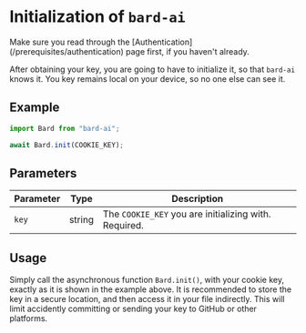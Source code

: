 
# Initialization of `bard-ai`

<Callout type="info">
	Make sure you read through the [Authentication](/prerequisites/authentication)
	page first, if you haven't already.
</Callout>

After obtaining your key, you are going to have to initialize it, so that `bard-ai` knows it. You key remains local on your device, so no one else can see it.

## Example

```javascript copy showLineNumbers {3}
import Bard from "bard-ai";

await Bard.init(COOKIE_KEY);
```

## Parameters

| Parameter | Type    | Description                                       |
| --------- | ------- | ------------------------------------------------- |
| `key` | string  | The `COOKIE_KEY` you are initializing with. Required. |

## Usage
Simply call the asynchronous function `Bard.init()`, with your cookie key, exactly as it is shown in the example above. It is recommended to store the key in a secure location, and then access it in your file indirectly. This will limit accidently committing or sending your key to GitHub or other platforms.